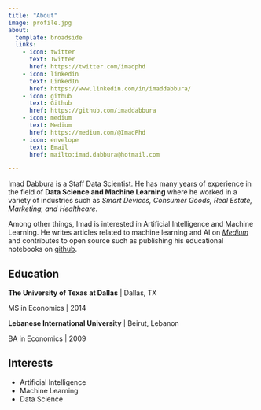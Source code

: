 ```yaml
---
title: "About"
image: profile.jpg
about:
  template: broadside
  links:
    - icon: twitter
      text: Twitter
      href: https://twitter.com/imadphd
    - icon: linkedin
      text: LinkedIn
      href: https://www.linkedin.com/in/imaddabbura/
    - icon: github
      text: Github
      href: https://github.com/imaddabbura
    - icon: medium
      text: Medium
      href: https://medium.com/@ImadPhd
    - icon: envelope
      text: Email
      href: mailto:imad.dabbura@hotmail.com

---
```


  
Imad Dabbura is a Staff Data Scientist. He has many years of experience in the
field of **Data Science and Machine Learning** where he worked in a variety of
industries such as *Smart Devices, Consumer Goods, Real Estate, Marketing, and Healthcare*.

Among other things, Imad is interested in Artificial Intelligence and Machine Learning. He writes articles related to machine learning and AI on [*Medium*](https://medium.com/@ImadPhd) and contributes to open source such as publishing his educational notebooks on [github](https://github.com/ImadDabbura).

## Education

**The University of Texas at Dallas** | Dallas, TX

MS in Economics | 2014

**Lebanese International University** | Beirut, Lebanon

BA in Economics | 2009

## Interests
- Artificial Intelligence
- Machine Learning
- Data Science

